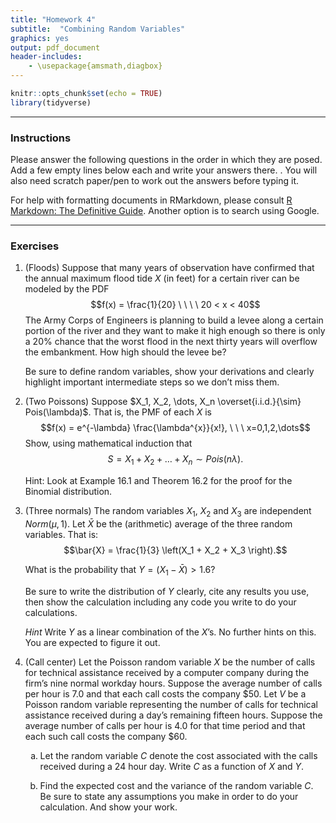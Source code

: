 ```yaml
---
title: "Homework 4"
subtitle:  "Combining Random Variables"
graphics: yes
output: pdf_document
header-includes:
    - \usepackage{amsmath,diagbox}
---
```


```r
knitr::opts_chunk$set(echo = TRUE)
library(tidyverse)
```

* * * 
### Instructions

Please answer the following questions in the order in which they are posed. Add a few empty lines below each and write your answers there. \textbf{Focus on answering in complete sentences and show work whether we ask for it or not}. You will also need scratch paper/pen to work out the answers before typing it.

For help with formatting documents in RMarkdown, please consult [R Markdown: The Definitive Guide](https://bookdown.org/yihui/rmarkdown/). Another option is to search using Google. 

* * *

### Exercises 

1. (Floods) Suppose that many years of observation have confirmed that the annual maximum
flood tide $X$ (in feet) for a certain river can be modeled by the PDF
$$f(x) = \frac{1}{20} \ \ \ \ 20 < x < 40$$
The Army Corps of Engineers is planning to build a levee along a certain portion of the river and they want to make it high enough so there is only a 20% chance that the worst flood in the next thirty years will overflow the embankment. How high should the levee be?

   Be sure to define random variables, show your derivations and clearly highlight important intermediate steps so we don't miss them.

   
2. (Two Poissons) Suppose $X_1, X_2, \dots, X_n \overset{i.i.d.}{\sim} Pois(\lambda)$. 
That is, the PMF of each $X$ is
$$f(x) = e^{-\lambda} \frac{\lambda^{x}}{x!}, \ \ \ x=0,1,2,\dots$$
Show, using mathematical induction that
$$S = X_1 + X_2 + \dots + X_{n} \sim Pois(n \lambda).$$

   Hint: Look at Example 16.1 and Theorem 16.2 for the proof for the Binomial distribution. 


3. (Three normals) The	random	variables	$X_1$,	$X_2$ and	$X_3$ are	independent	$Norm(\mu, 1)$.	Let $\bar{X}$ be	the	
(arithmetic)	average	of	the	three	random	variables.	That is:
$$\bar{X} = \frac{1}{3} \left(X_1 + X_2 + X_3 \right).$$

   What is the probability	that $Y = (X_1	- \bar{X}) >	1.6$?

   Be sure to write the distribution of $Y$ clearly, cite any results you use, then show the calculation including any code you write to do your calculations. 

   *Hint* Write $Y$ as a linear combination of the $X$'s. No further hints on this. You are expected to figure it out.
   
4. (Call center) Let the Poisson random variable $X$ be
the number of calls for technical assistance received by a
computer company during the firm’s nine normal workday hours. Suppose the average number of calls per hour
is 7.0 and that each call costs the company \$50. Let $V$ be a
Poisson random variable representing the number of calls
for technical assistance received during a day’s remaining fifteen hours. Suppose the average number of calls per
hour is 4.0 for that time period and that each such call costs
the company \$60. 

   a. Let the random variable $C$ denote the cost associated with the calls received during a 24 hour day. Write $C$ as a function of $X$ and $Y$. 
   
   \emph{No hints on how to do this. You are expected to figure it out.}
   
   b. Find the expected cost and the variance of the random variable $C$. Be sure to state any assumptions you make in order to do your calculation. And show your work.